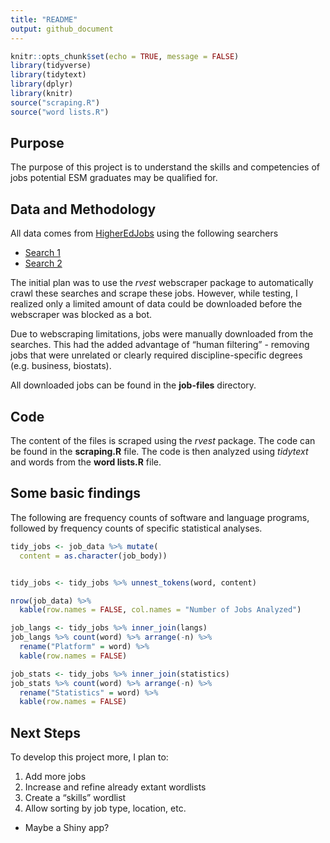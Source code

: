```yaml
---
title: "README"
output: github_document
---
```


```r
knitr::opts_chunk$set(echo = TRUE, message = FALSE)
library(tidyverse)
library(tidytext)
library(dplyr)
library(knitr)
source("scraping.R")
source("word lists.R")
```

## Purpose

The purpose of this project is to understand the skills and competencies of jobs potential ESM graduates may be qualified for.

## Data and Methodology

All data comes from [HigherEdJobs](http://www.higheredjobs.com) using the following searchers

* [Search 1](https://www.higheredjobs.com/search/advanced_action.cfm?JobCat=14&JobCat=212&JobCat=148&JobCat=27&JobCat=31&JobCat=43&PosType=1&PosType=2&InstType=1&InstType=2&InstType=3&Keyword=quantitative+OR+statistics+OR+measurement+OR+data&Remote=1&Remote=2&Region=&Submit=Search+Jobs)
* [Search 2](https://www.higheredjobs.com/search/advanced_action.cfm?PosType=1&PosType=2&InstType=1&InstType=2&InstType=3&Keyword=%22data+scientist%22+OR+%22data+engineer%22+OR+%22data+analyst%22&Remote=1&Remote=2&Region=&Submit=Search+Jobs) 

The initial plan was to use the *rvest* webscraper package to automatically crawl these searches and scrape these jobs. However, while testing, I realized only a limited amount of data could be downloaded before the webscraper was blocked as a bot. 

Due to webscraping limitations, jobs were manually downloaded from the searches. This had the added advantage of "human filtering" - removing jobs that were unrelated or clearly required discipline-specific degrees (e.g. business, biostats).

All downloaded jobs can be found in the **job-files** directory.

## Code

The content of the files is scraped using the *rvest* package. The code can be found in the **scraping.R** file. The code is then analyzed using *tidytext* and words from the **word lists.R** file.


## Some basic findings

The following are frequency counts of software and language programs, followed by frequency counts of specific statistical analyses.

``` r
tidy_jobs <- job_data %>% mutate(
  content = as.character(job_body))


tidy_jobs <- tidy_jobs %>% unnest_tokens(word, content)

nrow(job_data) %>%
  kable(row.names = FALSE, col.names = "Number of Jobs Analyzed")

job_langs <- tidy_jobs %>% inner_join(langs)
job_langs %>% count(word) %>% arrange(-n) %>%
  rename("Platform" = word) %>%
  kable(row.names = FALSE)

job_stats <- tidy_jobs %>% inner_join(statistics)
job_stats %>% count(word) %>% arrange(-n) %>%
  rename("Statistics" = word) %>%
  kable(row.names = FALSE)

```

## Next Steps

To develop this project more, I plan to:

1. Add more jobs
2. Increase and refine already extant wordlists
3. Create a "skills" wordlist
4. Allow sorting by job type, location, etc.
  + Maybe a Shiny app?
